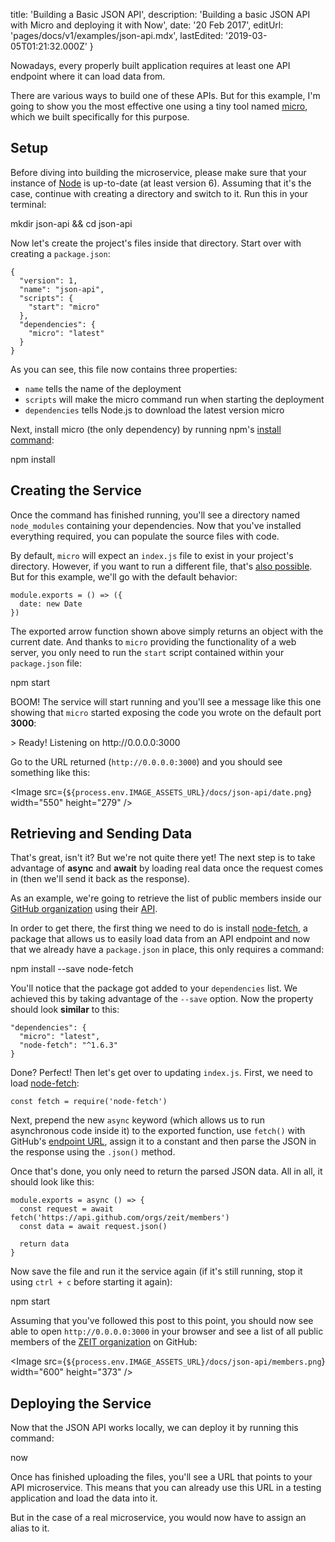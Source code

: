 

  title: 'Building a Basic JSON API',
  description: 'Building a basic JSON API with Micro and deploying it with Now',
  date: '20 Feb 2017',
  editUrl: 'pages/docs/v1/examples/json-api.mdx',
  lastEdited: '2019-03-05T01:21:32.000Z'
}

Nowadays, every properly built application requires at least one API endpoint where it can load data from.

There are various ways to build one of these APIs. But for this example, I'm going to show you the most effective one using a tiny tool named [micro](https://github.com/zeit/micro), which we built specifically for this purpose.

## Setup

Before diving into building the microservice, please make sure that your instance of [Node](https://nodejs.org/) is up-to-date (at least version 6). Assuming that it's the case, continue with creating a directory and switch to it. Run this in your terminal:

<TerminalInput>mkdir json-api && cd json-api</TerminalInput>

Now let's create the project's files inside that directory. Start over with creating a `package.json`:

```
{
  "version": 1,
  "name": "json-api",
  "scripts": {
    "start": "micro"
  },
  "dependencies": {
    "micro": "latest"
  }
}
```

As you can see, this file now contains three properties:

- `name` tells <Now color="#000" /> the name of the deployment
- `scripts` will make the micro command run when starting the deployment
- `dependencies` tells Node.js to download the latest version micro

Next, install micro (the only dependency) by running npm's [install command](https://docs.npmjs.com/cli/install):

<TerminalInput>npm install</TerminalInput>

## Creating the Service

Once the command has finished running, you'll see a directory named `node_modules` containing your dependencies. Now that you've installed everything required, you can populate the source files with code.

By default, `micro` will expect an `index.js` file to exist in your project's directory. However, if you want to run a different file, that's [also possible](https://github.com/zeit/micro#example). But for this example, we'll go with the default behavior:

```
module.exports = () => ({
  date: new Date
})
```

The exported arrow function shown above simply returns an object with the current date. And thanks to `micro` providing the functionality of a web server, you only need to run the `start` script contained within your `package.json` file:

<TerminalInput>npm start</TerminalInput>

BOOM! The service will start running and you'll see a message like this one showing that `micro` started exposing the code you wrote on the default port **3000**:

<TerminalOutput>
  &gt; Ready! Listening on <P.B>http://0.0.0.0:3000</P.B>
</TerminalOutput>

Go to the URL returned (`http://0.0.0.0:3000`) and you should see something like this:

<Image
  src={`${process.env.IMAGE_ASSETS_URL}/docs/json-api/date.png`}
  width="550"
  height="279"
/>

## Retrieving and Sending Data

That's great, isn't it? But we're not quite there yet! The next step is to take advantage of **async** and **await** by loading real data once the request comes in (then we'll send it back as the response).

As an example, we're going to retrieve the list of public members inside our [GitHub organization](https://github.com/zeit) using their [API](https://developer.github.com/v3/orgs/members/).

In order to get there, the first thing we need to do is install [node-fetch](https://github.com/bitinn/node-fetch), a package that allows us to easily load data from an API endpoint and now that we already have a `package.json` in place, this only requires a command:

<TerminalInput>npm install --save node-fetch</TerminalInput>

You'll notice that the package got added to your `dependencies` list. We achieved this by taking advantage of the `--save` option. Now the property should look **similar** to this:

```
"dependencies": {
  "micro": "latest",
  "node-fetch": "^1.6.3"
}
```

Done? Perfect! Then let's get over to updating `index.js`. First, we need to load [node-fetch](https://github.com/bitinn/node-fetch):

```
const fetch = require('node-fetch')
```

Next, prepend the new `async` keyword (which allows us to run asynchronous code inside it) to the exported function, use `fetch()` with GitHub's [endpoint URL](https://api.github.com/orgs/zeit/members), assign it to a constant and then parse the JSON in the response using the `.json()` method.

Once that's done, you only need to return the parsed JSON data. All in all, it should look like this:

```
module.exports = async () => {
  const request = await fetch('https://api.github.com/orgs/zeit/members')
  const data = await request.json()

  return data
}
```

Now save the file and run it the service again (if it's still running, stop it using `ctrl + c` before starting it again):

<TerminalInput>npm start</TerminalInput>

Assuming that you've followed this post to this point, you should now see able to open `http://0.0.0.0:3000` in your browser and see a list of all public members of the [ZEIT organization](https://github.com/zeit) on GitHub:

<Image
  src={`${process.env.IMAGE_ASSETS_URL}/docs/json-api/members.png`}
  width="600"
  height="373"
/>

## Deploying the Service

Now that the JSON API works locally, we can deploy it by running this command:

<TerminalInput>now</TerminalInput>

Once <Now color="#000" /> has finished uploading the files, you'll see a URL that points to your API microservice. This means that you can already use this URL in a testing application and load the data into it.

But in the case of a real microservice, you would now have to <InternalLink href="/docs/features/aliases">assign an alias</InternalLink> to it.


